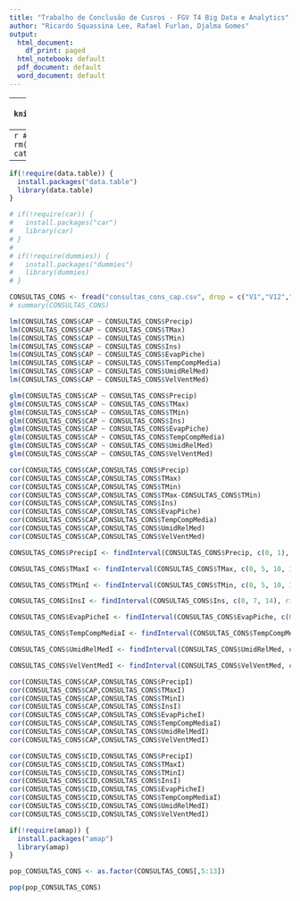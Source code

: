 ```yaml
---
title: "Trabalho de Conclusão de Cusros - FGV T4 Big Data e Analytics"
author: "Ricardo Squassina Lee, Rafael Furlan, Djalma Gomes"
output:
  html_document:
    df_print: paged
  html_notebook: default
  pdf_document: default
  word_document: default
---
```


---
```r
knitr::opts_chunk$set(echo = TRUE)
```


---
```r
#Iniciando o ambiente
rm(list = ls())
cat("\014") 
setwd("./")
```

---
```r
if(!require(data.table)) {
  install.packages("data.table")
  library(data.table)
}

# if(!require(car)) {
#   install.packages("car")
#   library(car)
# }
# 
# if(!require(dummies)) {
#   install.packages("dummies")
#   library(dummies)
# }
```

```r
CONSULTAS_CONS <- fread("consultas_cons_cap.csv", drop = c("V1","V12","V13","CID1"))
# summary(CONSULTAS_CONS)
```

```r
lm(CONSULTAS_CONS$CAP ~ CONSULTAS_CONS$Precip)
lm(CONSULTAS_CONS$CAP ~ CONSULTAS_CONS$TMax)
lm(CONSULTAS_CONS$CAP ~ CONSULTAS_CONS$TMin)
lm(CONSULTAS_CONS$CAP ~ CONSULTAS_CONS$Ins)
lm(CONSULTAS_CONS$CAP ~ CONSULTAS_CONS$EvapPiche)
lm(CONSULTAS_CONS$CAP ~ CONSULTAS_CONS$TempCompMedia)
lm(CONSULTAS_CONS$CAP ~ CONSULTAS_CONS$UmidRelMed)
lm(CONSULTAS_CONS$CAP ~ CONSULTAS_CONS$VelVentMed)

```

```r
glm(CONSULTAS_CONS$CAP ~ CONSULTAS_CONS$Precip)
glm(CONSULTAS_CONS$CAP ~ CONSULTAS_CONS$TMax)
glm(CONSULTAS_CONS$CAP ~ CONSULTAS_CONS$TMin)
glm(CONSULTAS_CONS$CAP ~ CONSULTAS_CONS$Ins)
glm(CONSULTAS_CONS$CAP ~ CONSULTAS_CONS$EvapPiche)
glm(CONSULTAS_CONS$CAP ~ CONSULTAS_CONS$TempCompMedia)
glm(CONSULTAS_CONS$CAP ~ CONSULTAS_CONS$UmidRelMed)
glm(CONSULTAS_CONS$CAP ~ CONSULTAS_CONS$VelVentMed)

```

```r
cor(CONSULTAS_CONS$CAP,CONSULTAS_CONS$Precip)
cor(CONSULTAS_CONS$CAP,CONSULTAS_CONS$TMax)
cor(CONSULTAS_CONS$CAP,CONSULTAS_CONS$TMin)
cor(CONSULTAS_CONS$CAP,CONSULTAS_CONS$TMax-CONSULTAS_CONS$TMin)
cor(CONSULTAS_CONS$CAP,CONSULTAS_CONS$Ins)
cor(CONSULTAS_CONS$CAP,CONSULTAS_CONS$EvapPiche)
cor(CONSULTAS_CONS$CAP,CONSULTAS_CONS$TempCompMedia)
cor(CONSULTAS_CONS$CAP,CONSULTAS_CONS$UmidRelMed)
cor(CONSULTAS_CONS$CAP,CONSULTAS_CONS$VelVentMed)

```

```r
CONSULTAS_CONS$PrecipI <- findInterval(CONSULTAS_CONS$Precip, c(0, 1), rightmost.closed = TRUE, left.open = TRUE)

CONSULTAS_CONS$TMaxI <- findInterval(CONSULTAS_CONS$TMax, c(0, 5, 10, 15, 20, 30, 35, 40), rightmost.closed = TRUE, left.open = TRUE)

CONSULTAS_CONS$TMinI <- findInterval(CONSULTAS_CONS$TMin, c(0, 5, 10, 15, 20, 30, 35, 40), rightmost.closed = TRUE, left.open = TRUE)

CONSULTAS_CONS$InsI <- findInterval(CONSULTAS_CONS$Ins, c(0, 7, 14), rightmost.closed = TRUE, left.open = TRUE)

CONSULTAS_CONS$EvapPicheI <- findInterval(CONSULTAS_CONS$EvapPiche, c(0, 7, 14, 21), rightmost.closed = TRUE, left.open = TRUE)

CONSULTAS_CONS$TempCompMediaI <- findInterval(CONSULTAS_CONS$TempCompMedia, c(0, 5, 10, 15, 20, 30, 35, 40), rightmost.closed = TRUE, left.open = TRUE)

CONSULTAS_CONS$UmidRelMedI <- findInterval(CONSULTAS_CONS$UmidRelMed, c(0, 10, 20, 30, 40, 50, 60, 70, 80, 90, 100), rightmost.closed = TRUE, left.open = TRUE)

CONSULTAS_CONS$VelVentMedI <- findInterval(CONSULTAS_CONS$VelVentMed, c(0, 1), rightmost.closed = TRUE, left.open = TRUE)

```


```r
cor(CONSULTAS_CONS$CAP,CONSULTAS_CONS$PrecipI)
cor(CONSULTAS_CONS$CAP,CONSULTAS_CONS$TMaxI)
cor(CONSULTAS_CONS$CAP,CONSULTAS_CONS$TMinI)
cor(CONSULTAS_CONS$CAP,CONSULTAS_CONS$InsI)
cor(CONSULTAS_CONS$CAP,CONSULTAS_CONS$EvapPicheI)
cor(CONSULTAS_CONS$CAP,CONSULTAS_CONS$TempCompMediaI)
cor(CONSULTAS_CONS$CAP,CONSULTAS_CONS$UmidRelMedI)
cor(CONSULTAS_CONS$CAP,CONSULTAS_CONS$VelVentMedI)
```

```r
cor(CONSULTAS_CONS$CID,CONSULTAS_CONS$PrecipI)
cor(CONSULTAS_CONS$CID,CONSULTAS_CONS$TMaxI)
cor(CONSULTAS_CONS$CID,CONSULTAS_CONS$TMinI)
cor(CONSULTAS_CONS$CID,CONSULTAS_CONS$InsI)
cor(CONSULTAS_CONS$CID,CONSULTAS_CONS$EvapPicheI)
cor(CONSULTAS_CONS$CID,CONSULTAS_CONS$TempCompMediaI)
cor(CONSULTAS_CONS$CID,CONSULTAS_CONS$UmidRelMedI)
cor(CONSULTAS_CONS$CID,CONSULTAS_CONS$VelVentMedI)
```

```r
if(!require(amap)) {
  install.packages("amap")
  library(amap)
}

pop_CONSULTAS_CONS <- as.factor(CONSULTAS_CONS[,5:13])

pop(pop_CONSULTAS_CONS)
```

